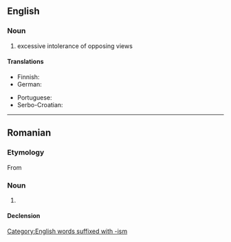 ==English==

===Noun===
{{en-noun|-}}

# excessive intolerance of opposing views

====Translations====
{{trans-top|excessive intolerance of opposing views}}
* Finnish: {{t+|fi|fanatismi}}
* German: {{t+|de|Fanatismus|m}}
{{trans-mid}}
* Portuguese: {{t+|pt|fanatismo|m}}
* Serbo-Croatian: {{t+|sh|fanatizam|m}}
{{trans-bottom}}

[[Category:English words suffixed with -ism]]

----

==Romanian==

===Etymology===
From {{bor|ro|fr|fanatisme}}

===Noun===
{{ro-noun|n|-}}

# {{l|en|fanaticism}}

====Declension====
{{ro-noun-n|n=sg}}